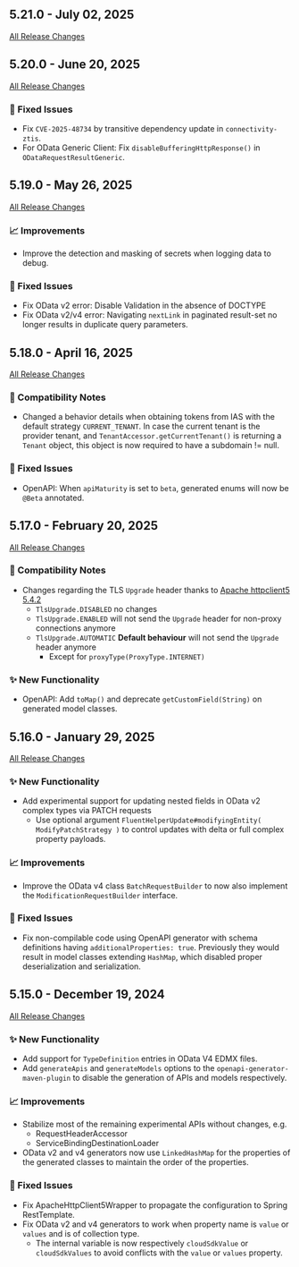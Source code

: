 ## 5.21.0 - July 02, 2025

[All Release Changes](https://github.com/SAP/cloud-sdk-java/releases/tag/rel%2F5.21.0)


## 5.20.0 - June 20, 2025

[All Release Changes](https://github.com/SAP/cloud-sdk-java/releases/tag/rel%2F5.20.0)

### 🐛 Fixed Issues

- Fix `CVE-2025-48734` by transitive dependency update in `connectivity-ztis`.
- For OData Generic Client: Fix `disableBufferingHttpResponse()` in `ODataRequestResultGeneric`.

## 5.19.0 - May 26, 2025

[All Release Changes](https://github.com/SAP/cloud-sdk-java/releases/tag/rel%2F5.19.0)

### 📈 Improvements

- Improve the detection and masking of secrets when logging data to debug.

### 🐛 Fixed Issues

- Fix OData v2 error: Disable Validation in the absence of DOCTYPE
- Fix OData v2/v4 error: Navigating `nextLink` in paginated result-set no longer results in duplicate query parameters.

## 5.18.0 - April 16, 2025

[All Release Changes](https://github.com/SAP/cloud-sdk-java/releases/tag/rel%2F5.18.0)

### 🔧 Compatibility Notes

- Changed a behavior details when obtaining tokens from IAS with the default strategy `CURRENT_TENANT`.
  In case the current tenant is the provider tenant, and `TenantAccessor.getCurrentTenant()` is returning a `Tenant` object, this object is now required to have a subdomain != null.

### 🐛 Fixed Issues

- OpenAPI: When `apiMaturity` is set to `beta`, generated enums will now be `@Beta` annotated.

## 5.17.0 - February 20, 2025

[All Release Changes](https://github.com/SAP/cloud-sdk-java/releases/tag/rel%2F5.17.0)

### 🔧 Compatibility Notes

- Changes regarding the TLS `Upgrade` header thanks to [Apache httpclient5 5.4.2](https://github.com/apache/httpcomponents-client/commit/5ab09ea39fed1c39ea35905532ba1567c785330a)
  - `TlsUpgrade.DISABLED` no changes
  - `TlsUpgrade.ENABLED` will not send the `Upgrade` header for non-proxy connections anymore
  - `TlsUpgrade.AUTOMATIC` **Default behaviour** will not send the `Upgrade` header anymore
    - Except for `proxyType(ProxyType.INTERNET)`

### ✨ New Functionality

- OpenAPI: Add `toMap()` and deprecate `getCustomField(String)` on generated model classes.

## 5.16.0 - January 29, 2025

[All Release Changes](https://github.com/SAP/cloud-sdk-java/releases/tag/rel%2F5.16.0)

### ✨ New Functionality

- Add experimental support for updating nested fields in OData v2 complex types via PATCH requests
  - Use optional argument `FluentHelperUpdate#modifyingEntity( ModifyPatchStrategy )` to control updates with delta or full complex property payloads.

### 📈 Improvements

- Improve the OData v4 class `BatchRequestBuilder` to now also implement the `ModificationRequestBuilder` interface.

### 🐛 Fixed Issues

- Fix non-compilable code using OpenAPI generator with schema definitions having `additionalProperties: true`.
  Previously they would result in model classes extending `HashMap`, which disabled proper deserialization and serialization.

## 5.15.0 - December 19, 2024

[All Release Changes](https://github.com/SAP/cloud-sdk-java/releases/tag/rel%2F5.15.0)

### ✨ New Functionality

- Add support for `TypeDefinition` entries in OData V4 EDMX files.
- Add `generateApis` and `generateModels` options to the `openapi-generator-maven-plugin` to
  disable the generation of APIs and models respectively.

### 📈 Improvements

- Stabilize most of the remaining experimental APIs without changes, e.g.
  - RequestHeaderAccessor
  - ServiceBindingDestinationLoader
- OData v2 and v4 generators now use `LinkedHashMap` for the properties of the generated classes to maintain the order of the properties.

### 🐛 Fixed Issues

- Fix ApacheHttpClient5Wrapper to propagate the configuration to Spring RestTemplate.
- Fix OData v2 and v4 generators to work when property name is `value` or `values` and is of collection type.
  - The internal variable is now respectively `cloudSdkValue` or `cloudSdkValues` to avoid conflicts with the `value` or `values` property.
